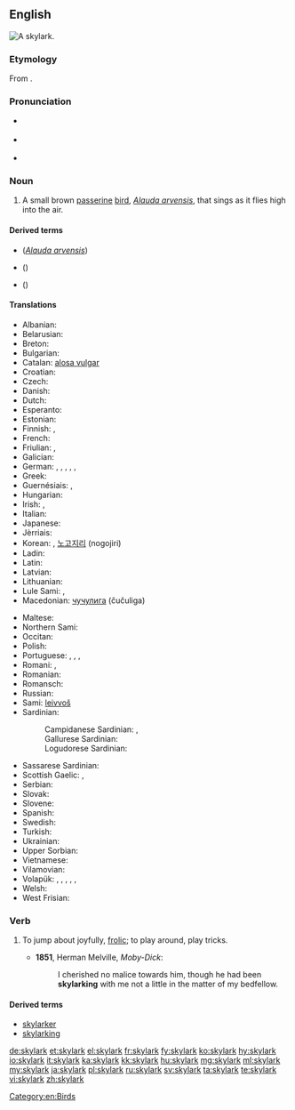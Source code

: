 ==English==
{{wikipedia}}
[[File:Skylark 2, Lake District, England - June 2009.jpg|thumb|A '''skylark'''.]]
{{wikispecies|Alauda arvensis}}

===Etymology===
From {{compound|sky|lark|lang=en}}.

===Pronunciation===
* {{a|UK}} {{IPA|/ˈskʌɪ.lɑːk/|lang=en}}
* {{a|US}} {{IPA|/ˈskaɪ.lɑɹk/|lang=en}}
* {{audio|En-us-skylark.ogg|Audio (US)|lang=en}}

===Noun===
{{en-noun}}

# A small brown [[passerine]] [[bird]], ''[[Alauda arvensis]]'', that sings as it flies high into the air.

====Derived terms====
* {{vern|Eurasian skylark}} (''[[Alauda arvensis]]'')
* {{vern|Japanese skylark}} ({{taxlink|Alauda japonica|species|noshow=1}})
* {{vern|oriental skylark}} ({{taxlink|Alauda gulgula|species|noshow=1}})

====Translations====
{{trans-top|small brown passerine bird}}
* Albanian: {{t|sq|lauresha}}
* Belarusian: {{t|be|жаваранак|m}}
* Breton: {{t|br|alc'hweder sant Pęr}}
* Bulgarian: {{t+|bg|чучулига|f|tr=čučuliga}}
* Catalan: [[alosa|alosa vulgar]]
* Croatian: {{t|sh|poljska ševa|f}}
* Czech: {{t|cs|skřivan polní}}
* Danish: {{t|da|sanglærke|c}}
* Dutch: {{t|nl|veldleeuwerik|m}}
* Esperanto: {{t|eo|alaŭdo}}
* Estonian: {{t|et|pőldlőoke}}
* Finnish: {{t+|fi|kiuru}}, {{t+|fi|leivo}}
* French: {{t+|fr|alouette des champs|f}}
* Friulian: {{t|fur|lodule}}, {{t|fur|odule}}
* Galician: {{t|gl|laverca|f}}
* German: {{qualifier|♂♀}} {{t+|de|Feldlerche|f}}, {{qualifier|♂}} {{t|de|Feldlerchenmännchen|n}}, {{qualifier|♀}} {{t|de|Feldlerchenweibchen|n}}, {{qualifier|♂♀}} {{t+|de|Lerche|f}}, {{qualifier|♂}} {{t|de|Lerchenmännchen|n}}, {{qualifier|♀}} {{t|de|Lerchenweibchen|n}}
* Greek: {{t+|el|σταρήθρα|f}}
* Guernésiais: {{t|roa-grn|alouaette|m}}, {{t|roa-grn|alout'raesse|f}}
* Hungarian: {{t|hu|mezei pacsirta}}
* Irish: {{t|ga|fuiseog|f}}, {{t|ga|circín starraiceach|m}}
* Italian: {{t+|it|allodola|f}}
* Japanese: {{t|ja|雲雀|tr=hibari}}
* Jèrriais: {{t|roa-jer|alouette|f}}
* Korean: {{t|ko|종다리|tr=jongdari}}, [[노고지리]] (nogojiri) {{qualifier|obsolete}}
* Ladin: {{t|lld|lodola}}
* Latin: {{t|la|alauda|f}}
* Latvian: {{t|lv|lauku cīrulis}}
* Lithuanian: {{t+|lt|vieversys}}
* Lule Sami: {{t|smj|vitsur}}, {{t|smj|gieddeurjjá}}
* Macedonian: [[чучулига]] (čučuliga) {{g|f}}
{{trans-mid}}
* Maltese: {{t|mt|alwetta}}
* Northern Sami: {{t|se|leivvoš}}
* Occitan: {{t|oc|alauseta|f}}
* Polish: {{t|pl|skowronek polny|m}}
* Portuguese: {{t+|pt|cotovia|f}}, {{t+|pt|laverca|f}}, {{t|pt|calandra|f}}, {{t+|pt|calhandra|f}}
* Romani: {{t|rom|chiriklo-gilibano|m}}, {{t|rom|chirikli-gilibani|f}}
* Romanian: {{t+|ro|ciocârlie|f}}
* Romansch: {{t|rm|lodola}}
* Russian: {{t+|ru|жаворонок|m|tr=žávoronok}}
* Sami: [[leivvoš]]
* Sardinian: {{t|sc|allòdola}}
*: Campidanese Sardinian: {{t|sro|calandiri}}, {{t|sro|calandironi}}
*: Gallurese Sardinian: {{t|sdn|calandru}}
*: Logudorese Sardinian: {{t|src|prantaritta}}
* Sassarese Sardinian: {{t|sdc|accuccadìta}}
* Scottish Gaelic: {{t|gd|uiseag|f}}, {{t|gd|topag|f}}
* Serbian: {{t|sh|по љска шева}}
* Slovak: {{t|sk|škovránok poľný}}
* Slovene: {{t|sl|poljski škrjanec}}
* Spanish: {{t+|es|alondra|f|alt=alondra común}}
* Swedish: {{t+|sv|sånglärka}}
* Turkish: {{t+|tr|tarla kuşu}}
* Ukrainian: {{t|uk|жайворонок польовий}}
* Upper Sorbian: {{t|hsb|škowrončk}}
* Vietnamese: {{t|vi|chiền chiện}}
* Vilamovian: {{t|wym|liychła}}
* Volapük: {{qualifier|♂♀}} {{t|vo|felalaud}}, {{qualifier|♂}} {{t|vo|felahilaud}}, {{qualifier|♀}} {{t|vo|felajilaud}}, {{qualifier|♂♀ offspring}} {{t|vo|felalaudül}}, {{qualifier|♂ offspring}} {{t|vo|felahilaudül}}, {{qualifier|♀ offspring}} {{t|vo|felajilaudül}}
* Welsh: {{t|cy|ehedydd}}
* West Frisian: {{t|fy|ljurk}}
{{trans-bottom}}

===Verb===
{{en-verb}}

# {{context|originally|_|nautical|lang=en}} To jump about joyfully, [[frolic]]; to play around, play tricks.
#* '''1851''', Herman Melville, ''Moby-Dick'':
#*: I cherished no malice towards him, though he had been '''skylarking''' with me not a little in the matter of my bedfellow.

====Derived terms====
* [[skylarker]]
* [[skylarking]]

[[Category:en:Birds]]

[[de:skylark]]
[[et:skylark]]
[[el:skylark]]
[[fr:skylark]]
[[fy:skylark]]
[[ko:skylark]]
[[hy:skylark]]
[[io:skylark]]
[[it:skylark]]
[[ka:skylark]]
[[kk:skylark]]
[[hu:skylark]]
[[mg:skylark]]
[[ml:skylark]]
[[my:skylark]]
[[ja:skylark]]
[[pl:skylark]]
[[ru:skylark]]
[[sv:skylark]]
[[ta:skylark]]
[[te:skylark]]
[[vi:skylark]]
[[zh:skylark]]